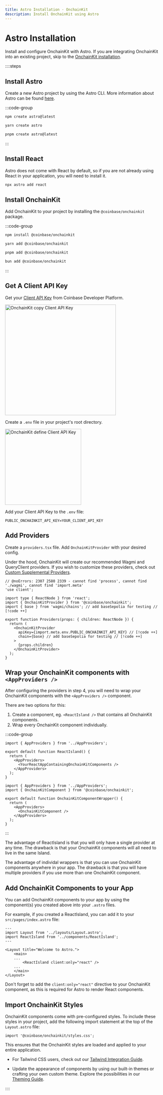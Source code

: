 ```yaml
---
title: Astro Installation · OnchainKit
description: Install OnchainKit using Astro
---
```



# Astro Installation

Install and configure OnchainKit with Astro.
If you are integrating OnchainKit into an existing project,
skip to the [OnchainKit installation](#install-onchainkit).

::::steps

## Install Astro

Create a new Astro project by using the Astro CLI.
More information about Astro can be found [here](https://docs.astro.build/en/install-and-setup/#start-a-new-project).

:::code-group

```bash [npm]
npm create astro@latest
```

```bash [yarn]
yarn create astro
```

```bash [pnpm]
pnpm create astro@latest
```

:::

## Install React

Astro does not come with React by default, so if you are not already using React
in your application, you will need to install it.

```bash
npx astro add react
```

## Install OnchainKit

Add OnchainKit to your project by installing the `@coinbase/onchainkit` package.

:::code-group

```bash [npm]
npm install @coinbase/onchainkit
```

```bash [yarn]
yarn add @coinbase/onchainkit
```

```bash [pnpm]
pnpm add @coinbase/onchainkit
```

```bash [bun]
bun add @coinbase/onchainkit
```

:::

## Get A Client API Key

Get your [Client API Key](https://portal.cdp.coinbase.com/projects/api-keys/client-key) from Coinbase Developer Platform.

<img
  alt="OnchainKit copy Client API Key"
  src="https://onchainkit.xyz/assets/copy-api-key-guide.png"
  height="364"
/>

Create a `.env` file in your project's root directory.

<img
  alt="OnchainKit define Client API Key"
  src="https://onchainkit.xyz/assets/getting-started-create-env-file.png"
  width="250"
  loading="lazy"
/>

Add your Client API Key to the `.env` file:

```dotenv [.env]
PUBLIC_ONCHAINKIT_API_KEY=YOUR_CLIENT_API_KEY
```

## Add Providers

Create a `providers.tsx` file. Add `OnchainKitProvider` with your desired config.

Under the hood, OnchainKit will create our recommended Wagmi and QueryClient
providers. If you wish to customize these providers, check out [Custom
Supplemental Providers](/config/supplemental-providers).

```tsx twoslash [providers.tsx]
// @noErrors: 2307 2580 2339 - cannot find 'process', cannot find './wagmi', cannot find 'import.meta'
'use client';

import type { ReactNode } from 'react';
import { OnchainKitProvider } from '@coinbase/onchainkit';
import { base } from 'wagmi/chains'; // add baseSepolia for testing // [!code ++]

export function Providers(props: { children: ReactNode }) {
  return (
    <OnchainKitProvider
      apiKey={import.meta.env.PUBLIC_ONCHAINKIT_API_KEY} // [!code ++]
      chain={base} // add baseSepolia for testing // [!code ++]
    >
      {props.children}
    </OnchainKitProvider>
  );
}
```

## Wrap your OnchainKit components with `<AppProviders />`

After configuring the providers in step 4, you will need to wrap your OnchainKit components
with the `<AppProviders />` component.

There are two options for this:

1. Create a component, eg. `<ReactIsland />` that contains all OnchainKit components.
2. Wrap every OnchainKit component individually.

:::code-group

```tsx [ReactIsland]
import { AppProviders } from '../AppProviders';

export default function ReactIsland() {
  return (
    <AppProviders>
      <YourReactAppContainingOnchainKitComponents />
    </AppProviders>
  );
}
```

```tsx [OnchainKit Wrappers]
import { AppProviders } from '../AppProviders';
import { OnchainKitComponent } from '@coinbase/onchainkit';

export default function OnchainKitComponentWrapper() {
  return (
    <AppProviders>
      <OnchainKitComponent />
    </AppProviders>
  );
}
```

:::

The advantage of ReactIsland is that you will only have a single provider at any time.
The drawback is that your OnchainKit components will all need to live in the same Island.

The advantage of individal wrappers is that you can use OnchainKit components anywhere in your app.
The drawback is that you will have multiple providers if you use more than one OnchainKit component.

## Add OnchainKit Components to your App

You can add OnchainKit components to your app by using the component(s) you
created above into your `.astro` files.

For example, if you created a ReactIsland, you can add it to your
`src/pages/index.astro` file:

```astro [src/pages/index.astro]
---
import Layout from '../layouts/Layout.astro';
import ReactIsland from '../components/ReactIsland';
---

<Layout title="Welcome to Astro.">
	<main>
    ...
		<ReactIsland client:only="react" />
    ...
	</main>
</Layout>
```

Don't forget to add the `client:only="react"` directive to your OnchainKit component,
as this is required for Astro to render React components.

## Import OnchainKit Styles

OnchainKit components come with pre-configured styles.
To include these styles in your project, add the following import
statement at the top of the `Layout.astro` file:

```tsx
import '@coinbase/onchainkit/styles.css';
```

This ensures that the OnchainKit styles are loaded and applied to your entire application.

- For Tailwind CSS users, check out our [Tailwind Integration Guide](/guides/tailwind).

- Update the appearance of components by using our built-in themes or crafting your own custom theme.
  Explore the possibilities in our [Theming Guide](/guides/themes).

::::

<StartBuilding />
